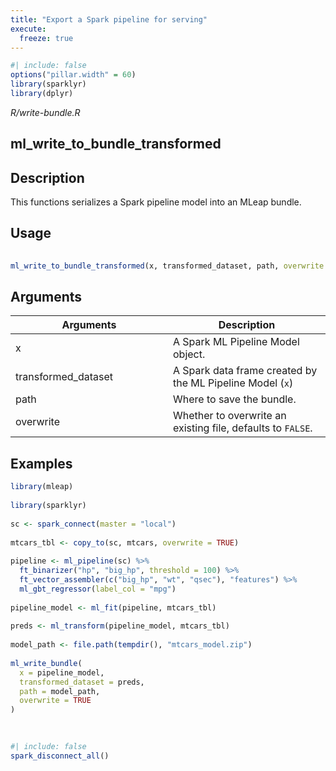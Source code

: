 ```yaml
---
title: "Export a Spark pipeline for serving"
execute:
  freeze: true
---
```


```r
#| include: false
options("pillar.width" = 60)
library(sparklyr) 
library(dplyr)
```

*R/write-bundle.R*

## ml_write_to_bundle_transformed

## Description
 This functions serializes a Spark pipeline model into an MLeap bundle. 


## Usage
```r
 
ml_write_to_bundle_transformed(x, transformed_dataset, path, overwrite = FALSE) 
```

## Arguments
|Arguments|Description|
|---|---|
| x | A Spark ML Pipeline Model object. |
| transformed_dataset | A Spark data frame created by the ML Pipeline Model (`x`) |
| path | Where to save the bundle. |
| overwrite | Whether to overwrite an existing file, defaults to `FALSE`. |





## Examples
```r
library(mleap)
 
library(sparklyr) 
 
sc <- spark_connect(master = "local") 
 
mtcars_tbl <- copy_to(sc, mtcars, overwrite = TRUE) 
 
pipeline <- ml_pipeline(sc) %>% 
  ft_binarizer("hp", "big_hp", threshold = 100) %>% 
  ft_vector_assembler(c("big_hp", "wt", "qsec"), "features") %>% 
  ml_gbt_regressor(label_col = "mpg") 
 
pipeline_model <- ml_fit(pipeline, mtcars_tbl) 
 
preds <- ml_transform(pipeline_model, mtcars_tbl) 
 
model_path <- file.path(tempdir(), "mtcars_model.zip") 
 
ml_write_bundle( 
  x = pipeline_model, 
  transformed_dataset = preds, 
  path = model_path, 
  overwrite = TRUE 
) 
 
 
```



```r
#| include: false
spark_disconnect_all()
```
